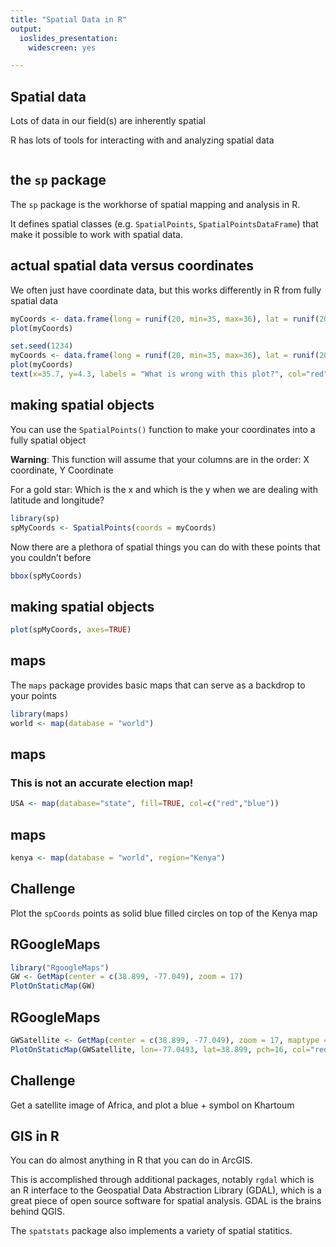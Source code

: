 ```yaml
---
title: "Spatial Data in R"
output: 
  ioslides_presentation:
    widescreen: yes

---
```


## Spatial data

Lots of data in our field(s) are inherently spatial

R has lots of tools for interacting with and analyzing spatial data


```r
```

## the `sp` package

The `sp` package is the workhorse of spatial mapping and analysis in R.

It defines spatial classes (e.g. `SpatialPoints`, `SpatialPointsDataFrame`) that make it possible to work with spatial data. 

## actual spatial data versus coordinates {.smaller .build}

We often just have coordinate data, but this works differently in R from fully spatial data

```r
myCoords <- data.frame(long = runif(20, min=35, max=36), lat = runif(20, min = 3, max=5))
plot(myCoords)
```

```r
set.seed(1234)
myCoords <- data.frame(long = runif(20, min=35, max=36), lat = runif(20, min = 3, max=5))
plot(myCoords)
text(x=35.7, y=4.3, labels = "What is wrong with this plot?", col="red", cex=1.4)
```

## making spatial objects {.build .smaller}

You can use the `SpatialPoints()` function to make your coordinates into a fully spatial object

**Warning**: This function will assume that your columns are in the order: X coordinate, Y Coordinate

For a gold star: Which is the x and which is the y when we are dealing with latitude and longitude?

```r
library(sp)
spMyCoords <- SpatialPoints(coords = myCoords)
```

Now there are a plethora of spatial things you can do with these points that you couldn't before

```r
bbox(spMyCoords)
```

## making spatial objects {.build .smaller}

```r
plot(spMyCoords, axes=TRUE)
```

## maps {.smaller}

The `maps` package provides basic maps that can serve as a backdrop to your points

```r
library(maps)
world <- map(database = "world")
```

## maps {.smaller}


### This is not an accurate election map!

```r
USA <- map(database="state", fill=TRUE, col=c("red","blue"))
```


## maps {.smaller}

```r
kenya <- map(database = "world", region="Kenya")
```


## Challenge

Plot the `spCoords` points as solid blue filled circles on top of the Kenya map

## RGoogleMaps

```r
library("RgoogleMaps")
GW <- GetMap(center = c(38.899, -77.049), zoom = 17)
PlotOnStaticMap(GW)
```

## RGoogleMaps

```R
GWSatellite <- GetMap(center = c(38.899, -77.049), zoom = 17, maptype = "satellite")
PlotOnStaticMap(GWSatellite, lon=-77.0493, lat=38.899, pch=16, col="red", cex=2)
```

## Challenge

Get a satellite image of Africa, and plot a blue + symbol on Khartoum  

## GIS in R {.build}

You can do almost anything in R that you can do in ArcGIS.  

This is accomplished through additional packages, notably `rgdal` which is an R interface to the Geospatial Data Abstraction Library (GDAL), which is a great piece of open source software for spatial analysis. GDAL is the brains behind QGIS. 

The `spatstats` package also implements a variety of spatial statitics. 

